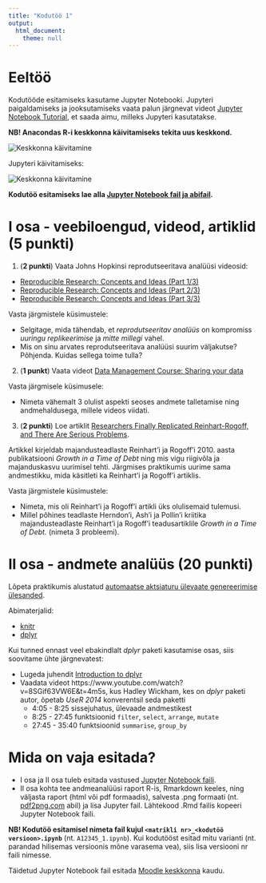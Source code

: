 ```yaml
---
title: "Kodutöö 1"
output: 
  html_document:
    theme: null
---
```


# Eeltöö

Kodutööde esitamiseks kasutame Jupyter Notebooki. Jupyteri paigaldamiseks ja jooksutamiseks vaata palun järgnevat videot [Jupyter Notebook Tutorial](https://www.youtube.com/watch?v=HW29067qVWk), et saada aimu, milleks Jupyteri kasutatakse. 

**NB! Anacondas R-i keskkonna käivitamiseks tekita uus keskkond.**

![](jupyter_instructions1.png "Keskkonna käivitamine")

Jupyteri käivitamiseks:

![](jupyter_instructions2.png "Keskkonna käivitamine")

**Kodutöö esitamiseks lae alla [Jupyter Notebook fail ja abifail](../data/kodutoo1.zip).**

# I osa - veebiloengud, videod, artiklid (5 punkti)
1. (**2 punkti**) Vaata Johns Hopkinsi reprodutseeritava analüüsi videosid:

* [Reproducible Research: Concepts and Ideas (Part 1/3)](https://www.youtube.com/watch?v=4rBX6r5emgQ&index=1&list=PLjTlxb-wKvXOU4WW4p3qc4VKWTI4gLNUf)
* [Reproducible Research: Concepts and Ideas (Part 2/3)](https://www.youtube.com/watch?v=GXSRP--d3Q4&index=2&list=PLjTlxb-wKvXOU4WW4p3qc4VKWTI4gLNUf)
* [Reproducible Research: Concepts and Ideas (Part 3/3)](https://www.youtube.com/watch?v=bwQWhZQmDuc&list=PLjTlxb-wKvXOU4WW4p3qc4VKWTI4gLNUf&index=3)

Vasta järgmistele küsimustele:

* Selgitage, mida tähendab, et *reprodutseeritav analüüs* on kompromiss *uuringu replikeerimise* ja *mitte millegi* vahel.
* Mis on sinu arvates reprodutseeritava analüüsi suurim väljakutse? Põhjenda. Kuidas sellega toime tulla?

2. (**1 punkt**) Vaata videot [Data Management Course: Sharing your data](https://www.youtube.com/watch?v=eUC7MweyyFA)

Vasta järgmisele küsimusele:

* Nimeta vähemalt 3 olulist aspekti seoses andmete talletamise ning andmehaldusega, millele videos viidati.

3. (**2 punkti**) Loe artiklit [Researchers Finally Replicated Reinhart-Rogoff, and There Are Serious Problems](https://seekingalpha.com/article/1345701-researchers-finally-replicated-reinhart-rogoff-and-there-are-serious-problems).


Artikkel kirjeldab majandusteadlaste Reinhart'i ja Rogoff'i 2010. aasta publikatsiooni *Growth in a Time of Debt* ning mis vigu riigivõla ja majanduskasvu uurimisel tehti. Järgmises praktikumis uurime sama andmestikku, mida käsitleti ka Reinhart'i ja Rogoff'i artiklis.

Vasta järgmistele küsimustele:

* Nimeta, mis oli Reinhart'i ja Rogoff'i artikli üks olulisemaid tulemusi.
* Millel põhines teadlaste Herndon'i, Ash'i ja Pollin'i kriitika majandusteadlaste Reinhart'i ja Rogoff'i teadusartiklile *Growth in a Time of Debt.* (nimeta 3 probleemi).

# II osa - andmete analüüs (20 punkti)
Lõpeta praktikumis alustatud [automaatse aktsiaturu ülevaate genereerimise ülesanded](../praktikum1_aktsiad).

Abimaterjalid:

* [knitr](../praktikum1_knitr)
* [dplyr](../praktikum1_dplyr)

<div class="message">
Kui tunned ennast veel ebakindlalt *dplyr* paketi kasutamise osas, siis soovitame ühte järgnevatest:

* Lugeda juhendit [Introduction to dplyr](https://cran.rstudio.com/web/packages/dplyr/vignettes/dplyr.html)
* Vaadata videot https://www.youtube.com/watch?v=8SGif63VW6E&t=4m5s, kus Hadley Wickham, kes on *dplyr* paketi autor, õpetab *UseR 2014* konverentsil seda paketti
    * 4:05 - 8:25 sissejuhatus, ülevaade andmestikest
    * 8:25 - 27:45 funktsioonid `filter`, `select`, `arrange`, `mutate`
    * 27:45 - 35:40 funktsioonid `summarise`, `group_by`
</div>

# Mida on vaja esitada?

* I osa ja II osa tuleb esitada vastused [Jupyter Notebook faili](../data/kodutoo1.zip). 
* II osa kohta tee andmeanalüüsi raport R-is, Rmarkdown keeles, ning väljasta raport (html või pdf formaadis), salvesta .png formaati (nt. [pdf2png.com](pdf2png.com) abil) ja lisa Jupyter fail. Lähtekood .Rmd failis kopeeri Jupyter Notebook faili.

**NB! Kodutöö esitamisel nimeta fail kujul `<matrikli nr>_<kodutöö versioon>.ipynb`** (nt. `A12345_1.ipynb`). Kui kodutööst esitad mitu varianti (nt. parandad hilisemas versioonis mõne varasema vea), siis lisa versiooni nr faili nimesse.

Täidetud Jupyter Notebook fail esitada [Moodle keskkonna](https://moodle.ut.ee/course/view.php?id=8013#section-1) kaudu.


